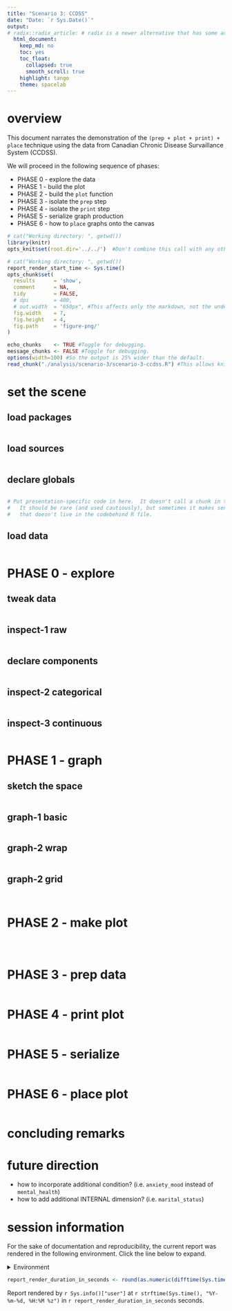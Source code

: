 ```yaml
---
title: "Scenario 3: CCDSS"
date: "Date: `r Sys.Date()`"
output: 
# radix::radix_article: # radix is a newer alternative that has some advantages over `html_document`.
  html_document: 
    keep_md: no
    toc: yes
    toc_float: 
      collapsed: true
      smooth_scroll: true
    highlight: tango
    theme: spacelab
---
```


# overview

This document narrates the demonstration of the `(prep + plot + print) + place` technique using the data from Canadian Chronic Disease Survaillance System (CCDSS).

We will proceed in the following sequence of phases:

- PHASE 0 - explore the data
- PHASE 1 - build the plot
- PHASE 2 - build the `plot` function
- PHASE 3 - isolate the `prep` step
- PHASE 4 - isolate the `print` step
- PHASE 5 - serialize graph production
- PHASE 6 - how to `place` graphs onto the canvas


<!--  Set the working directory to the repository's base directory; this assumes the report is nested inside of two directories.-->
```r
# cat("Working directory: ", getwd())
library(knitr)
opts_knit$set(root.dir='../../')  #Don't combine this call with any other chunk -especially one that uses file paths.
```

<!-- Set the report-wide options, and point to the external code file. -->
```r
# cat("Working directory: ", getwd())
report_render_start_time <- Sys.time()
opts_chunk$set(
  results      = 'show', 
  comment      = NA, 
  tidy         = FALSE,
  # dpi        = 400,
  # out.width  = "650px", #This affects only the markdown, not the underlying png file.  The height will be scaled appropriately.
  fig.width    = 7, 
  fig.height   = 4, 
  fig.path     = 'figure-png/'
)

echo_chunks    <- TRUE #Toggle for debugging.
message_chunks <- FALSE #Toggle for debugging.
options(width=100) #So the output is 25% wider than the default.
read_chunk("./analysis/scenario-3/scenario-3-ccdss.R") #This allows knitr to call chunks tagged in the underlying *.R file.
```
# set the scene

## load packages
<!-- Load packages, or at least verify they're available on the local machine.  Suppress the output when loading packages. --> 
```r
```
## load sources
<!-- Load 'sourced' R files.  Suppress the output when loading sources. --> 
```r
```
## declare globals
<!-- Load any global functions and variables declared in the R file.  Suppress the output. --> 
```r
```

<!-- Declare any global functions specific to a Rmd output.  Suppress the output. -->
```r
# Put presentation-specific code in here.  It doesn't call a chunk in the codebehind file.
#   It should be rare (and used cautiously), but sometimes it makes sense to include code in Rmd 
#   that doesn't live in the codebehind R file.
```
## load data
<!-- Load the datasets.   -->
```r
```

# PHASE 0 - explore 

## tweak data
<!-- Tweak the datasets.   -->
```r
```
## inspect-1 raw
```r
```
## declare components
```r
```
## inspect-2 categorical
```r
```

## inspect-3 continuous
```r
```

# PHASE 1 - graph

## sketch the space
```r
```

## graph-1 basic
```r
```

## graph-2 wrap
```r
```

## graph-2 grid

```r
```

```r
```

# PHASE 2 - make plot

```r
```

```r
```

```r
```

# PHASE 3 - prep data

```r
```

# PHASE 4 - print plot

```r
```

# PHASE 5 - serialize

```r
```

# PHASE 6 - place plot

```r
```

# concluding remarks


# future direction

- how to incorporate additional condition? (i.e. `anxiety_mood` instead of `mental_health`)
- how to add additional INTERNAL dimension? (i.e. `marital_status`)

session information
===========================================================================

For the sake of documentation and reproducibility, the current report was rendered in the following environment.  Click the line below to expand.

<details>
  <summary>Environment <span class="glyphicon glyphicon-plus-sign"></span></summary>
```r
if( requireNamespace("devtools", quietly = TRUE) ) {
  devtools::session_info()
} else {
  sessionInfo()
} 
```
</details>

```r
report_render_duration_in_seconds <- round(as.numeric(difftime(Sys.time(), report_render_start_time, units="secs")))
```

Report rendered by `r Sys.info()["user"]` at `r strftime(Sys.time(), "%Y-%m-%d, %H:%M %z")` in `r report_render_duration_in_seconds` seconds.
